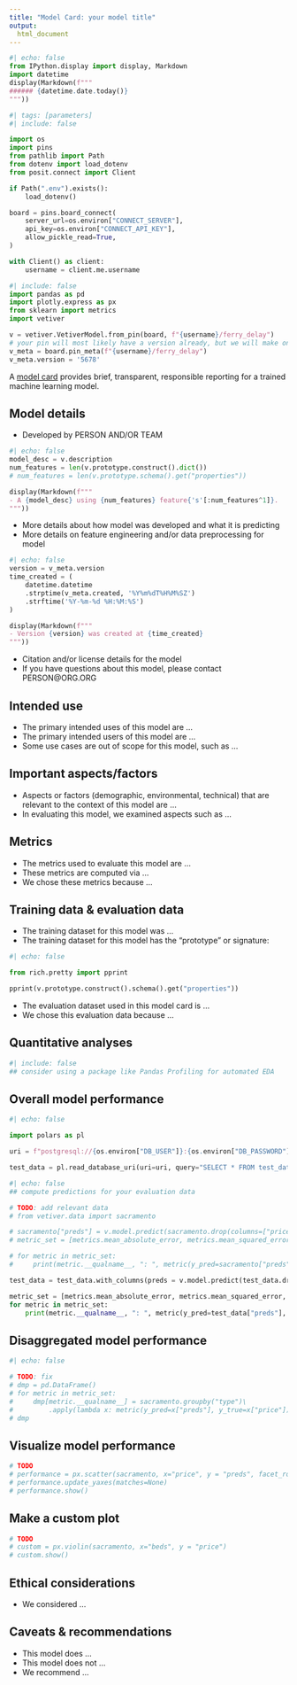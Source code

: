 ```yaml
---
title: "Model Card: your model title"
output:
  html_document
---
```

```python
#| echo: false
from IPython.display import display, Markdown
import datetime
display(Markdown(f"""
###### {datetime.date.today()}
"""))
```

```python
#| tags: [parameters]
#| include: false

import os
import pins
from pathlib import Path
from dotenv import load_dotenv
from posit.connect import Client

if Path(".env").exists():
    load_dotenv()

board = pins.board_connect(
    server_url=os.environ["CONNECT_SERVER"], 
    api_key=os.environ["CONNECT_API_KEY"],
    allow_pickle_read=True,
)

with Client() as client:
    username = client.me.username
```

```python
#| include: false
import pandas as pd
import plotly.express as px
from sklearn import metrics
import vetiver

v = vetiver.VetiverModel.from_pin(board, f"{username}/ferry_delay")
# your pin will most likely have a version already, but we will make one here
v_meta = board.pin_meta(f"{username}/ferry_delay")
v_meta.version = '5678'
```


A [model card](https://doi.org/10.1145/3287560.3287596) provides brief, transparent, responsible reporting for a trained machine learning model.

## Model details

- Developed by PERSON AND/OR TEAM
```python
#| echo: false
model_desc = v.description
num_features = len(v.prototype.construct().dict())
# num_features = len(v.prototype.schema().get("properties"))

display(Markdown(f"""
- A {model_desc} using {num_features} feature{'s'[:num_features^1]}.
"""))
```
- More details about how model was developed and what it is predicting
- More details on feature engineering and/or data preprocessing for model
```python
#| echo: false
version = v_meta.version
time_created = (
    datetime.datetime
    .strptime(v_meta.created, '%Y%m%dT%H%M%SZ')
    .strftime('%Y-%m-%d %H:%M:%S')
)

display(Markdown(f"""
- Version {version} was created at {time_created}
"""))
```

- Citation and/or license details for the model
- If you have questions about this model, please contact PERSON@ORG.ORG

## Intended use

- The primary intended uses of this model are ...
- The primary intended users of this model are ...
- Some use cases are out of scope for this model, such as ...

## Important aspects/factors

- Aspects or factors (demographic, environmental, technical) that are relevant to the context of this model are ...
- In evaluating this model, we examined aspects such as ...

## Metrics

- The metrics used to evaluate this model are ...
- These metrics are computed via ...
- We chose these metrics because ...

## Training data & evaluation data

- The training dataset for this model was ...
- The training dataset for this model has the "prototype" or signature:
```python
#| echo: false

from rich.pretty import pprint

pprint(v.prototype.construct().schema().get("properties"))
```

- The evaluation dataset used in this model card is ...
- We chose this evaluation data because ...


## Quantitative analyses
:::{.panel-tabset}
```python
#| include: false
## consider using a package like Pandas Profiling for automated EDA

```
## Overall model performance

```python
#| echo: false

import polars as pl

uri = f"postgresql://{os.environ["DB_USER"]}:{os.environ["DB_PASSWORD"]}@{os.environ["DB_HOST"]}:{os.environ["DB_PORT"]}/{os.environ["DB_NAME"]}"

test_data = pl.read_database_uri(uri=uri, query="SELECT * FROM test_data", engine="adbc")
```

```python
#| echo: false
## compute predictions for your evaluation data

# TODO: add relevant data
# from vetiver.data import sacramento

# sacramento["preds"] = v.model.predict(sacramento.drop(columns=["price"]))
# metric_set = [metrics.mean_absolute_error, metrics.mean_squared_error, metrics.r2_score]

# for metric in metric_set:
#     print(metric.__qualname__, ": ", metric(y_pred=sacramento["preds"], y_true=sacramento["price"]))

test_data = test_data.with_columns(preds = v.model.predict(test_data.drop("LogDelay")))

metric_set = [metrics.mean_absolute_error, metrics.mean_squared_error, metrics.r2_score]
for metric in metric_set:
    print(metric.__qualname__, ": ", metric(y_pred=test_data["preds"], y_true=test_data["LogDelay"]))
```

## Disaggregated model performance

```python
#| echo: false

# TODO: fix
# dmp = pd.DataFrame()
# for metric in metric_set:
#     dmp[metric.__qualname__] = sacramento.groupby("type")\
#         .apply(lambda x: metric(y_pred=x["preds"], y_true=x["price"]))
# dmp
```

## Visualize model performance

```python
# TODO
# performance = px.scatter(sacramento, x="price", y = "preds", facet_row="type", trendline="ols")
# performance.update_yaxes(matches=None)
# performance.show()
```

## Make a custom plot

```python
# TODO
# custom = px.violin(sacramento, x="beds", y = "price")
# custom.show()
```

:::

## Ethical considerations

- We considered ...

## Caveats & recommendations

- This model does ...
- This model does not ...
- We recommend ...
